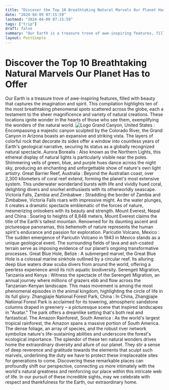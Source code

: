 ```yaml
---
title: "Discover the Top 10 Breathtaking Natural Marvels Our Planet Has to Offer"
date: "2024-04-09 07:15:59"
lastmod: "2024-04-09 07:15:59"
tags: ["trip"]
draft: false
summary: "Our Earth is a treasure trove of awe-inspiring features, filled with beauty that captures the imagination and spirit. This compilation highlights ten of the most breathtaking phenomenal spots scattered across the globe, each a testament to the sheer magnificence and variety of natural creations. These locations ignite wonder in the hearts of those who see them, exemplifying the wonders of the natural world."
layout: PostSimple
---
```

# Discover the Top 10 Breathtaking Natural Marvels Our Planet Has to Offer
Our Earth is a treasure trove of awe-inspiring features, filled with beauty that captures the imagination and spirit. This compilation highlights ten of the most breathtaking phenomenal spots scattered across the globe, each a testament to the sheer magnificence and variety of natural creations. These locations ignite wonder in the hearts of those who see them, exemplifying the wonders of the natural world.
<img alt="Logo" class="lazyImg" data-src="https://cdn.seniorsselection.com/src_image/1306b65f4d1fd3f9750adf56799ab72f.webp" src="/statics/image/loading.webp"/>
Grand Canyon, United States
:
Encompassing a majestic canyon sculpted by the Colorado River, the Grand Canyon in Arizona boasts an expansive and striking vista. The layers of colorful rock that decorate its sides offer a window into countless years of Earth's geological narrative, securing its status as a globally recognized natural spectacle.
Aurora Borealis
:
Also known as the Northern Lights, this ethereal display of natural lights is particularly visible near the poles. Shimmering veils of green, blue, and purple hues dance across the night sky, producing an enchanting and unforgettable show of nature's own light artistry.
Great Barrier Reef, Australia
:
Beyond the Australian coast, over 2,300 kilometers of coral reef extend, forming the planet's most extensive system. This underwater wonderland bursts with life and vividly hued coral, delighting divers and snorkel enthusiasts with its otherworldly seascape.
Victoria Falls, Zambia and Zimbabwe
:
Straddling the border of Zambia and Zimbabwe, Victoria Falls roars with impressive might. As the water plunges, it creates a dramatic spectacle emblematic of the forces of nature, mesmerizing onlookers with its beauty and strength.
Mount Everest, Nepal and China
:
Soaring to heights of 8,848 meters, Mount Everest claims the title of the Earth's tallest mountain. Renowned for its daunting ascent and picturesque panoramas, this behemoth of nature represents the human spirit's endurance and passion for exploration.
Parícutin Volcano, Mexico
:
The sudden emergence of Parícutin Volcano in 1943 in Mexico stands as a unique geological event. The surrounding fields of lava and ash-coated terrain serve as imposing evidence of our planet’s ongoing transformative processes.
Great Blue Hole, Belize
:
A submerged marvel, the Great Blue Hole is a colossal marine sinkhole outlined by a circular reef. Its alluring deep blue waters draw scuba divers from around the world, offering a peerless experience amid its rich aquatic biodiversity.
Serengeti Migration, Tanzania and Kenya
:
Witness the spectacle of the Serengeti Migration, an annual journey where millions of grazers ebb and flow across the Tanzanian-Kenyan landscape. This mass movement is among the most phenomenal episodes in the animal kingdom, highlighting the circle of life in its full glory.
Zhangjiajie National Forest Park, China
:
In China, Zhangjiajie National Forest Park is acclaimed for its towering, atmospheric sandstone columns draped in greenery – a picturesque scene that inspired landscapes in "Avatar." The park offers a dreamlike setting that's both real and fantastical.
The Amazon Rainforest, South America
:
As the world's largest tropical rainforest, the Amazon spans a massive portion of South America. The dense foliage, an array of species, and the robust river network symbolize nature's life-sustaining abilities and underscore the forest's ecological importance.
The splendor of these ten natural wonders drives home the extraordinary diversity and allure of our planet. They stir a sense of deep reverence and gratitude towards the elements that sculpt such marvels, underlining the duty we have to protect these irreplaceable sites for generations to come. Discovering these remarkable places can profoundly shift our perspective, connecting us more intimately with the world's natural greatness and reinforcing our place within this intricate web of life. In our pursuit of these incredible sights, may we celebrate with respect and thankfulness for the Earth, our extraordinary home.
        